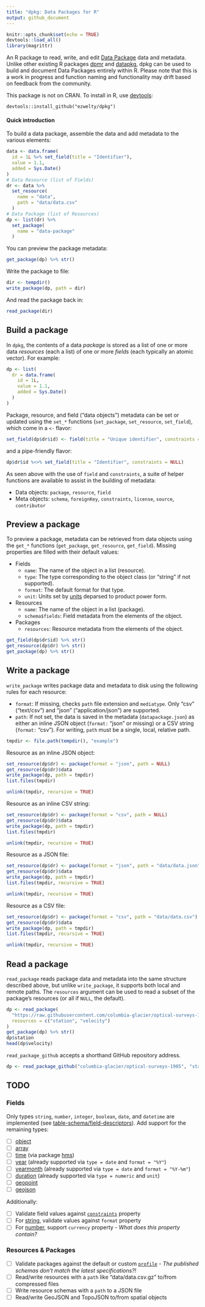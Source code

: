 ```yaml
---
title: "dpkg: Data Packages for R"
output: github_document
---
```


```r
knitr::opts_chunk$set(echo = TRUE)
devtools::load_all()
library(magrittr)
```

An R package to read, write, and edit [Data Package](https://specs.frictionlessdata.io/data-package/) data and metadata. Unlike other existing R packages [dpmr](https://github.com/christophergandrud/dpmr) and [datapkg](https://github.com/ropenscilabs/datapkg), dpkg can be used to build and document Data Packages entirely within R. Please note that this is a work in progress and function naming and functionality may drift based on feedback from the community.

This package is not on CRAN. To install in R, use [devtools](https://github.com/hadley/devtools):

```
devtools::install_github("ezwelty/dpkg")
```

#### Quick introduction

To build a data package, assemble the data and add metadata to the various elements:

```r
data <- data.frame(
  id = 1L %>% set_field(title = "Identifier"),
  value = 1.1,
  added = Sys.Date()
)
# Data Resource (list of Fields)
dr <- data %>%
  set_resource(
    name = "data",
    path = "data/data.csv"
  )
# Data Package (list of Resources)
dp <- list(dr) %>%
  set_package(
    name = "data-package"
  )
```

You can preview the package metadata:

```r
get_package(dp) %>% str()
```

Write the package to file:

```r
dir <- tempdir()
write_package(dp, path = dir)
```

And read the package back in:

```r
read_package(dir)
```

## Build a package

In `dpkg`, the contents of a data *package* is stored as a list of one or more data *resources* (each a list) of one or more *fields* (each typically an atomic vector). For example:

```r
dp <- list(
  dr = data.frame(
    id = 1L,
    value = 1.1,
    added = Sys.Date()
  )
)
```

Package, resource, and field ("data objects") metadata can be set or updated using the `set_*` functions (`set_package`, `set_resource`, `set_field`), which come in a `<-` flavor:

```r
set_field(dp$dr$id) <- field(title = "Unique identifier", constraints = constraints(unique = TRUE))
```

and a pipe-friendly flavor:

```r
dp$dr$id %<>% set_field(title = "Identifier", constraints = NULL)
```

As seen above with the use of `field` and `constraints`, a suite of helper functions are available to assist in the building of metadata:

  * Data objects: `package`, `resource`, `field`
  * Meta objects:  `schema`, `foreignKey`, `constraints`, `license`, `source`, `contributor`

## Preview a package

To preview a package, metadata can be retrieved from data objects using the `get_*` functions (`get_package`, `get_resource`, `get_field`). Missing properties are filled with their default values:

  * Fields
    * `name`: The name of the object in a list (resource).
    * `type`: The type corresponding to the object class (or "string" if not supported).
    * `format`: The default format for that type.
    * `unit`: Units set by [units](https://github.com/edzer/units) deparsed to product power form.
  * Resources
    * `name`: The name of the object in a list (package).
    * `schema$fields`: Field metadata from the elements of the object.
  * Packages
    * `resources`: Resource metadata from the elements of the object.

```r
get_field(dp$dr$id) %>% str()
get_resource(dp$dr) %>% str()
get_package(dp) %>% str()
```

## Write a package

`write_package` writes package data and metadata to disk using the following rules for each resource:

  * `format`: If missing, checks `path` file extension and `mediatype`. Only "csv" ("text/csv") and "json" ("application/json") are supported.
  * `path`: If not set, the data is saved in the metadata (`datapackage.json`) as either an inline JSON object (`format:` "json" or missing) or a CSV string (`format:` "csv"). For writing, `path` must be a single, local, relative path.

```r
tmpdir <- file.path(tempdir(), "example")
```

Resource as an inline JSON object:

```r
set_resource(dp$dr) <- package(format = "json", path = NULL)
get_resource(dp$dr)$data
write_package(dp, path = tmpdir)
list.files(tmpdir)
```
```r
unlink(tmpdir, recursive = TRUE)
```

Resource as an inline CSV string:

```r
set_resource(dp$dr) <- package(format = "csv", path = NULL)
get_resource(dp$dr)$data
write_package(dp, path = tmpdir)
list.files(tmpdir)
```
```r
unlink(tmpdir, recursive = TRUE)
```

Resource as a JSON file:

```r
set_resource(dp$dr) <- package(format = "json", path = "data/data.json")
get_resource(dp$dr)$data
write_package(dp, path = tmpdir)
list.files(tmpdir, recursive = TRUE)
```
```r
unlink(tmpdir, recursive = TRUE)
```

Resource as a CSV file:

```r
set_resource(dp$dr) <- package(format = "csv", path = "data/data.csv")
get_resource(dp$dr)$data
write_package(dp, path = tmpdir)
list.files(tmpdir, recursive = TRUE)
```
```r
unlink(tmpdir, recursive = TRUE)
```

## Read a package

`read_package` reads package data and metadata into the same structure described above, but unlike `write_package`, it supports both local and remote paths. The `resources` argument can be used to read a subset of the package's resources (or all if `NULL`, the default).

```r
dp <- read_package(
  "https://raw.githubusercontent.com/columbia-glacier/optical-surveys-1985/master",
  resources = c("station", "velocity")
)
get_package(dp) %>% str()
dp$station
head(dp$velocity)
```

`read_package_github` accepts a shorthand GitHub repository address.

```r
dp <- read_package_github("columbia-glacier/optical-surveys-1985", "station")
```

## TODO

### Fields

Only types `string`, `number`, `integer`, `boolean`, `date`, and `datetime` are implemented (see [table-schema/field-descriptors](https://specs.frictionlessdata.io/table-schema/#field-descriptors)). Add support for the remaining types:

  - [ ] [object](https://specs.frictionlessdata.io/table-schema/#object)
  - [ ] [array](https://specs.frictionlessdata.io/table-schema/#array)
  - [ ] [time](https://specs.frictionlessdata.io/table-schema/#time) (via package [hms](https://github.com/tidyverse/hms))
  - [ ] [year](https://specs.frictionlessdata.io/table-schema/#year) (already supported via `type = date` and `format = "%Y"`)
  - [ ] [yearmonth](https://specs.frictionlessdata.io/table-schema/#yearmonth) (already supported via `type = date` and `format = "%Y-%m"`)
  - [ ] [duration](https://specs.frictionlessdata.io/table-schema/#duration) (already supported via `type = numeric` and `unit`)
  - [ ] [geopoint](https://specs.frictionlessdata.io/table-schema/#geopoint)
  - [ ] [geojson](https://specs.frictionlessdata.io/table-schema/#geojson)

Additionally:

  - [ ] Validate field values against [`constraints`](https://specs.frictionlessdata.io/table-schema/#constraints) property
  - [ ] For [string](https://specs.frictionlessdata.io/table-schema/#string), validate values against `format` property
  - [ ] For [number](https://specs.frictionlessdata.io/table-schema/#number), support `currency` property - *What does this property contain?*

### Resources & Packages

  - [ ] Validate packages against the default or custom [`profile`](https://specs.frictionlessdata.io/profiles/) - *The published schemas don't match the latest specifications?!*
  - [ ] Read/write resources with a `path` like "data/data.csv.gz" to/from compressed files
  - [ ] Write resource schemas with a `path` to a JSON file
  - [ ] Read/write GeoJSON and TopoJSON to/from spatial objects
